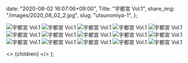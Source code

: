 
  date: "2020-08-02 16:07:06+09:00",
  Title: "宇都宮 Vol.1",
  share_img: "/images/2020_08_02_2.jpg",
  slug: "utsunomiya-1",
};

![宇都宮 Vol.1](/images/2020_08_02_1.jpg)
![宇都宮 Vol.1](/images/2020_08_02_2.jpg)
![宇都宮 Vol.1](/images/2020_08_02_3.jpg)
![宇都宮 Vol.1](/images/2020_08_02_4.jpg)
![宇都宮 Vol.1](/images/2020_08_02_5.jpg)
![宇都宮 Vol.1](/images/2020_08_02_6.jpg)
![宇都宮 Vol.1](/images/2020_08_02_7.jpg)
![宇都宮 Vol.1](/images/2020_08_02_8.jpg)
![宇都宮 Vol.1](/images/2020_08_02_9.jpg)
![宇都宮 Vol.1](/images/2020_08_02_10.jpg)
![宇都宮 Vol.1](/images/2020_08_02_11.jpg)
![宇都宮 Vol.1](/images/2020_08_02_12.jpg)
![宇都宮 Vol.1](/images/2020_08_02_13.jpg)
![宇都宮 Vol.1](/images/2020_08_02_14.jpg)
![宇都宮 Vol.1](/images/2020_08_02_15.jpg)

  <>
    <Head>
      <title>{meta.Title} | 異郷好実</title>
    </Head>
    <PostLayout meta={meta}>{children}</PostLayout>
  </>
);
